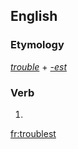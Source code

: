 ==English==

===Etymology===
''[[trouble]]'' + ''[[-est]]''

===Verb===
{{head|en|verb form}}

# {{en-archaic second-person singular of|trouble|lang=en}}

[[fr:troublest]]